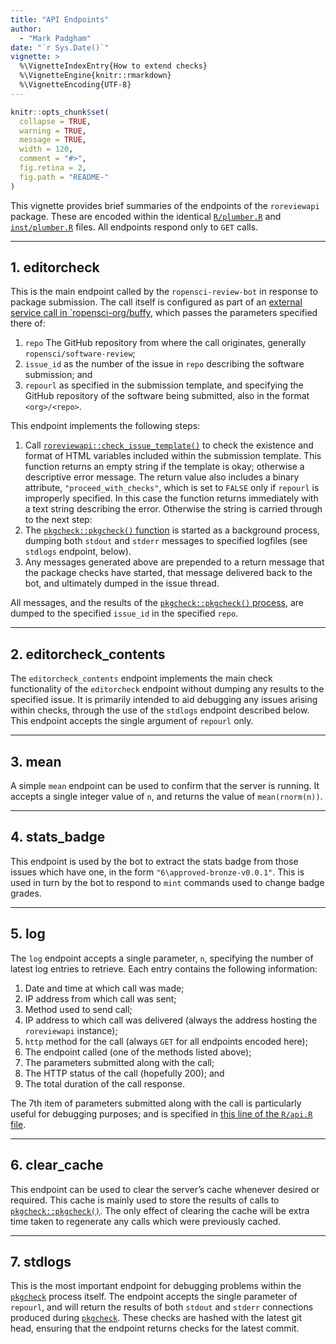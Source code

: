 ```yaml
---
title: "API Endpoints"
author: 
  - "Mark Padgham"
date: "`r Sys.Date()`"
vignette: >
  %\VignetteIndexEntry{How to extend checks}
  %\VignetteEngine{knitr::rmarkdown}
  %\VignetteEncoding{UTF-8}
---
```


```r
knitr::opts_chunk$set(
  collapse = TRUE,
  warning = TRUE,
  message = TRUE,
  width = 120,
  comment = "#>",
  fig.retina = 2,
  fig.path = "README-"
)
```

This vignette provides brief summaries of the endpoints of the `roreviewapi`
package. These are encoded within the identical
[`R/plumber.R`](https://github.com/ropensci-review-tools/roreviewapi/blob/main/R/plumber.R)
and
[`inst/plumber.R`](https://github.com/ropensci-review-tools/roreviewapi/blob/main/inst/plumber.R)
files. All endpoints respond only to `GET` calls.

---

## 1. editorcheck

This is the main endpoint called by the `ropensci-review-bot` in response to
package submission. The call itself is configured as part of an [external
service call in
`ropensci-org/buffy](https://github.com/ropensci-org/buffy/blob/82dd29bae4aeaa6bf5ca77b27be82cacd3a1ba04/config/settings-production.yml#L18-L32), which passes the parameters specified there of:

1. `repo` The GitHub repository from where the call originates, generally
   `ropensci/software-review`;
2. `issue_id` as the number of the issue in `repo` describing the software
   submission; and
3. `repourl` as specified in the submission template, and specifying the GitHub
   repository of the software being submitted, also in the format
   `<org>/<repo>`.

This endpoint implements the following steps:

1. Call
   [`roreviewapi::check_issue_template()`](https://docs.ropensci.org/roreviewapi/reference/check_issue_template.html)
   to check the existence and format of HTML variables included within the
   submission template. This function returns an empty string if the template
   is okay; otherwise a descriptive error message. The return value also
   includes a binary attribute, `"proceed_with_checks"`, which is set to
   `FALSE` only if `repourl` is improperly specified. In this case the function
   returns immediately with a text string describing the error. Otherwise the string is carried through to the next step:
2. The [`pkgcheck::pkgcheck()`
   function](https://github.com/ropensci-review-tools/pkgcheck) is started as
   a background process, dumping both `stdout` and `stderr` messages to
   specified logfiles (see `stdlogs` endpoint, below).
3. Any messages generated above are prepended to a return message that the
   package checks have started, that message delivered back to the bot, and
   ultimately dumped in the issue thread.

All messages, and the results of the [`pkgcheck::pkgcheck()`
process](https://github.com/ropensci-review-tools/pkgcheck), are dumped to the
specified `issue_id` in the specified `repo`.

---

## 2. editorcheck_contents

The `editorcheck_contents` endpoint implements the main check functionality of
the `editorcheck` endpoint without dumping any results to the specified issue.
It is primarily intended to aid debugging any issues arising within checks,
through the use of the `stdlogs` endpoint described below. This endpoint
accepts the single argument of `repourl` only.


---

## 3. mean

A simple `mean` endpoint can be used to confirm that the server is running. It
accepts a single integer value of `n`, and returns the value of
`mean(rnorm(n))`.

---

## 4. stats_badge

This endpoint is used by the bot to extract the stats badge from those issues
which have one, in the form `"6\approved-bronze-v0.0.1"`. This is used in turn
by the bot to respond to `mint` commands used to change badge grades.

---

## 5. log

The `log` endpoint accepts a single parameter, `n`, specifying the number of
latest log entries to retrieve. Each entry contains the following information:

1. Date and time at which call was made;
2. IP address from which call was sent;
3. Method used to send call;
4. IP address to which call was delivered (always the address hosting the
   `roreviewapi` instance);
5. `http` method for the call (always `GET` for all endpoints encoded here);
6. The endpoint called (one of the methods listed above);
7. The parameters submitted along with the call;
8. The HTTP status of the call (hopefully 200); and
9. The total duration of the call response.

The 7th item of parameters submitted along with the call is particularly useful
for debugging purposes; and is specified in [this line of the `R/api.R`
file](https://github.com/ropensci-review-tools/roreviewapi/blob/e912885f516198efac885f9923318467c304df5a/R/api.R#L86).

---

## 6. clear_cache

This endpoint can be used to clear the server's cache whenever desired or
required. This cache is mainly used to store the results of calls to
[`pkgcheck::pkgcheck()`](https://github.com/ropensci-review-tools/pkgcheck).
The only effect of clearing the cache will be extra time taken to regenerate
any calls which were previously cached.

---

## 7. stdlogs

This is the most important endpoint for debugging problems within the 
[`pkgcheck`](https://github.com/ropensci-review-tools/pkgcheck) process itself.
The endpoint accepts the single parameter of `repourl`, and will return the
results of both `stdout` and `stderr` connections produced during 
[`pkgcheck`](https://github.com/ropensci-review-tools/pkgcheck). These checks
are hashed with the latest git head, ensuring that the endpoint returns checks
for the latest commit.
